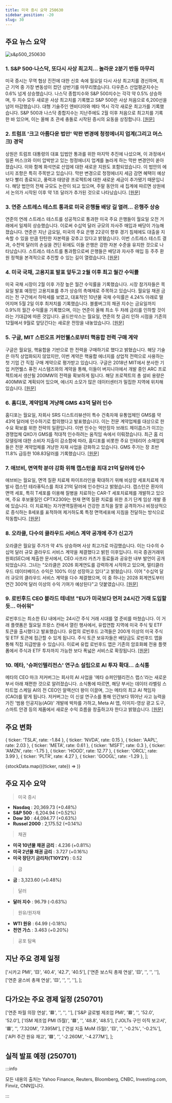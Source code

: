 ```yaml
---
title: 미국 증시 요약 250630
sidebar_position: -20
slug: 30
---
```


## 주요 뉴스 요약

![s&p500_250630](/map/250630.png)

### 1. **S&P 500·나스닥, 또다시 사상 최고치... 놀라운 2분기 반등 마무리**

미국 증시는 무역 협상 진전에 대한 신호 속에 월요일 다시 사상 최고치를 경신하며, 최근 기억 중 가장 변동성이 컸던 상반기를 마무리했습니다. 다우존스 산업평균지수는 0.6% 넘게 상승했습니다. 나스닥 종합지수와 S&P 500지수는 각각 약 0.5% 상승하며, 두 지수 모두 새로운 사상 최고치를 기록했고 S&P 500은 사상 처음으로 6,200선을 넘어 마감했습니다. 대형 기술주인 엔비디아와 메타 역시 각각 새로운 최고가를 기록했습니다. S&P 500과 나스닥 종합지수는 지난주에도 2월 이후 처음으로 최고치를 기록한 바 있으며, 이는 올해 초 관세 충돌로 시작된 증시의 요동을 상징합니다. [[원문]](https://finance.yahoo.com/news/live/stock-market-today-sp-500-nasdaq-jump-to-fresh-records-capping-stunning-second-quarter-comeback-201100983.html)

### 2. **트럼프 '크고 아름다운 법안' 막판 변경에 청정에너지 업계(그리고 머스크) 경악**

상원은 트럼프 대통령의 대표 입법안 통과를 위한 마지막 추진에 나섰으며, 이 과정에서 일론 머스크와 이미 압박받고 있는 청정에너지 업계를 놀라게 하는 막판 변경안이 쏟아졌습니다. 이와 함께 화석연료 산업에 대한 새로운 지원도 포함되었습니다. 이 법안의 에너지 조항은 특히 주목받고 있습니다. 막판 변경으로 청정에너지 세금 감면 혜택이 예상보다 빨리 종료되고, 풍력과 태양광 프로젝트에 대한 새로운 세금이 추가됐기 때문입니다. 해당 법안의 전체 규모도 논란이 되고 있으며, 주말 동안의 새 집계에 따르면 상원에서 논의가 시작된 이후 약 1조 달러가 추가된 것으로 나타났습니다. [[원문]](https://finance.yahoo.com/news/last-minute-changes-to-trumps-big-beautiful-bill-stun-clean-energy-industry-and-elon-musk-124435832.html)

### 3. **연준 스트레스 테스트 통과로 미국 은행들 배당 길 열려... 은행주 상승**

연준의 연례 스트레스 테스트를 성공적으로 통과한 미국 주요 은행들이 월요일 오전 거래에서 일제히 상승했습니다. 이로써 수십억 달러 규모의 자사주 매입과 배당이 가능해졌습니다. 연준은 지난 금요일, 미국의 주요 은행 22곳이 향후 경기 침체에도 대출을 지속할 수 있을 만큼 탄탄한 자본력을 갖추고 있다고 밝혔습니다. 이번 스트레스 테스트 결과, 수천억 달러의 손실을 견딘 뒤에도 이들 은행은 강한 자본 수준을 유지한 것으로 나타났습니다. 스트레스 테스트를 통과함으로써 은행들은 배당과 자사주 매입 등 주주 환원 정책을 본격적으로 추진할 수 있는 길이 열렸습니다. [[원문]](https://www.reuters.com/sustainability/boards-policy-regulation/us-banks-rise-fed-stress-test-success-clears-path-payouts-2025-06-30/)

### 4. **미국 국채, 고용지표 발표 앞두고 2월 이후 최고 월간 수익률**

미국 국채 시장이 2월 이후 가장 높은 월간 수익률을 기록했습니다. 시장 참가자들은 목요일 발표 예정인 고용지표를 추가 상승의 촉매제로 주목하고 있습니다. 월요일 채권 금리는 전 구간에서 하락세를 보였고, 대표적인 10년물 국채 수익률은 4.24% 아래로 떨어지며 5월 2일 이후 최저치를 기록했습니다. 블룸버그의 채권 지수는 금요일까지 0.9%의 월간 수익률을 기록했으며, 이는 연준이 올해 최소 두 차례 금리를 인하할 것이라는 기대감에 따른 것입니다. 골드만삭스는 월요일, 연준의 첫 금리 인하 시점을 기존의 12월에서 9월로 앞당긴다는 새로운 전망을 내놓았습니다. [[원문]](https://finance.yahoo.com/news/bond-traders-basking-gains-bet-003024893.html)

### 5. **구글, MIT 스핀오프 커먼웰스로부터 핵융합 전력 구매 계약**

구글은 월요일, 핵융합을 기반으로 한 전력을 구매하기로 했다고 밝혔습니다. 해당 기술은 아직 상업화되지 않았지만, 이번 계약은 핵융합 에너지를 상업적 전력으로 사용하는 첫 기업 간 직접 구매 계약으로 평가받고 있습니다. 구글은 2018년 MIT에서 분사한 기업 커먼웰스 퓨전 시스템즈와의 계약을 통해, 이들이 버지니아에서 개발 중인 ARC 프로젝트에서 생산될 200MW의 전력을 확보하게 됩니다. 해당 프로젝트의 총 설비 용량은 400MW로 계획되어 있으며, 에너지 소모가 많은 데이터센터가 밀집한 지역에 위치해 있습니다. [[원문]](https://www.reuters.com/sustainability/climate-energy/google-strikes-deal-buy-fusion-power-mit-spinoff-commonwealth-2025-06-30/)

### 6. **홈디포, 계약업체 겨냥해 GMS 43억 달러 인수**

홈디포는 월요일, 자회사 SRS 디스트리뷰션이 특수 건축자재 유통업체인 GMS를 약 43억 달러에 인수하기로 합의했다고 발표했습니다. 이는 전문 계약업체를 대상으로 한 수요 확보를 위한 전략의 일환입니다. 이번 인수는 억만장자 브래드 제이콥스가 이끄는 경쟁업체 QXO가 GMS를 적대적 인수하려는 움직임 속에서 이뤄졌습니다. 최근 홈 리모델링에 대한 소비자 지출이 감소함에 따라, 홈디포를 비롯한 주요 인테리어 소매업체들은 전문 계약업체를 겨냥한 자재 사업을 강화하고 있습니다. GMS 주가는 장 초반 11.8% 급등한 108.83달러를 기록했습니다. [[원문]](https://www.reuters.com/legal/transactional/home-depot-owned-srs-distribution-buy-gms-about-43-billion-2025-06-30/)

### 7. **애브비, 면역학 분야 강화 위해 캡스턴을 최대 21억 달러에 인수**

애브비는 월요일, 면역 질환 치료제 파이프라인을 확대하기 위해 비상장 세포치료제 개발사 캡스턴 테라퓨틱스를 최대 21억 달러에 인수한다고 밝혔습니다. 캡스턴은 환자의 면역 세포, 특히 T세포를 이용해 질병을 치료하는 CAR-T 세포치료제를 개발하고 있으며, 주요 후보물질인 CPTX2309는 현재 면역 질환 치료를 위한 초기 단계 임상 개발 중에 있습니다. 이 치료제는 자가면역질환에서 건강한 조직을 잘못 공격하거나 비정상적으로 증식하는 B세포를 표적하여 제거하도록 특정 면역세포에 지침을 전달하는 방식으로 작동합니다. [[원문]](https://www.reuters.com/legal/transactional/abbvie-buy-capstan-therapeutics-up-21-billion-2025-06-30/)

### 8. **오라클, 다수의 클라우드 서비스 계약 공개에 주가 신고가**

오라클은 월요일 주가가 약 4% 상승하며 사상 최고가로 마감했습니다. 이는 다수의 수십억 달러 규모 클라우드 서비스 계약을 체결했다고 밝힌 이후입니다. 미국 증권거래위원회(SEC)에 제출한 문서에서, CEO 사프라 카츠가 동료들과 공유한 내부 발언이 공개되었습니다. 그녀는 "오라클은 2026 회계연도를 강력하게 시작하고 있으며, 멀티클라우드 데이터베이스 수익은 100% 이상 성장하고 있다"고 밝혔습니다. 이어 "수십억 달러 규모의 클라우드 서비스 계약을 다수 체결했으며, 이 중 하나는 2028 회계연도부터 연간 300억 달러 이상의 수익 기여가 예상된다"고 덧붙였습니다. [[원문]](https://finance.yahoo.com/news/oracle-stock-hits-record-high-after-disclosing-multiple-cloud-services-deals-165828296.html)

### 9. **로빈후드 CEO 블라드 테네브 "EU가 미국보다 먼저 24시간 거래 도입할 듯... 아쉬워"**

로빈후드는 최소한 EU 내에서는 24시간 주식 거래 시대를 열 준비를 마쳤습니다. 이 거래 플랫폼은 월요일 프랑스 칸에서 열린 행사에서, 유럽연합 지역에 미국 주식 및 ETF 토큰을 출시했다고 발표했습니다. 유럽의 로빈후드 고객들은 200개 이상의 미국 주식 및 ETF 토큰에 접근할 수 있게 됩니다. 주식 토큰 보유자들은 배당금도 로빈후드 앱을 통해 직접 지급받을 수 있습니다. 이로써 유럽 로빈후드 앱은 기존의 암호화폐 전용 플랫폼에서 주식과 ETF 투자까지 가능한 보다 폭넓은 서비스로 확장됩니다. [[원문]](https://finance.yahoo.com/news/robinhood-ceo-vlad-tenev-eu-will-probably-get-247-trading-before-us-and-it-would-be-a-shame-150026609.html)

### 10. **메타, '슈퍼인텔리전스' 연구소 설립으로 AI 투자 확대... 소식통**

메타의 CEO 마크 저커버그는 회사의 AI 사업을 '메타 슈퍼인텔리전스 랩스'라는 새로운 부서 아래 재편한 것으로 알려졌습니다. 소식통에 따르면, 해당 부서는 데이터 라벨링 스타트업 스케일 AI의 전 CEO인 알렉산더 왕이 이끌며, 그는 메타의 최고 AI 책임자(CAO)를 맡게 됩니다. 저커버그는 이 신설 연구소를 통해 인간보다 뛰어난 사고 능력을 가진 '범용 인공지능(AGI)' 개발에 박차를 가하고, Meta AI 앱, 이미지-영상 광고 도구, 스마트 안경 등의 제품에서 새로운 수익 흐름을 창출하고자 한다고 밝혔습니다. [[원문]](https://www.reuters.com/business/meta-deepens-ai-push-with-superintelligence-lab-source-says-2025-06-30/)

## 주요 변화

  { ticker: 'TSLA', rate: -1.84 },
  { ticker: 'NVDA', rate: 0.15 },
  { ticker: 'AAPL', rate: 2.03 },
  { ticker: 'META', rate: 0.61 },
  { ticker: 'MSFT', rate: 0.3 },
  { ticker: 'AMZN', rate: -1.75 },
  { ticker: 'HOOD', rate: 12.77 },
  { ticker: 'ORCL', rate: 3.99 },
  { ticker: 'PLTR', rate: 4.27 },
  { ticker: 'GOOGL', rate: -1.29 },
];

{stockData.map(({ticker, rate}) => <StockCardMini key={ticker} ticker={ticker} rate={rate}></StockCardMini>)}

## 주요 지수 요약

> 미국 증시

- **Nasdaq** : 20,369.73 (+0.48%)
- **S&P 500** : 6,204.94 (+0.52%)
- **Dow 30** : 44,094.77 (+0.63%)
- **Russel 2000** : 2,175.52 (+0.14%)

> 채권

- **미국 10년물 채권 금리** : 4.236 (+0.81%)
- **미국 2년물 채권 금리** : 3.727 (+0.16%)
- **미국 장단기 금리차(T10Y2Y)** : 0.52

> 금

- **금** : 3,323.60 (+0.48%)

> 달러

- **달러 지수** : 96.79 (-0.63%)

> 원유/원자재

- **WTI 원유** : 64.99 (-0.18%)
- **천연 가스** : 3.463 (+0.20%)

> 공포 탐욕

<FearAndGreed fearAndGreedIndex={67} vix={16.73} vixRate={2.51} />

## 지난 주요 경제 일정

  ['시카고 PMI', '🟨', '40.4', '42.7', '40.5'],
  ['연준 보스틱 총재 연설', '🟨', '', '', ''],
  ['연준 굴스비 총재 연설', '🟨', '', '', ''],
];

<EconomicCalendar data={eventsData} />

## 다가오는 주요 경제 일정 (250701)

  ['연준 파월 의장 연설', '🟥', '', '', ''],
  ['S&P 글로벌 제조업 PMI', '🟥', '', '52.0', '52.0'],
  ['ISM 제조업 PMI (5월)', '🟥', '', '48.8', '48.5'],
  ['JOLTs 구인 이직 보고서', '🟥', '', '7.320M', '7.395M'],
  ['건설 지출 MoM (5월)', '🟨', '', '-0.2%', '-0.2%'],
  ['API 주간 원유 재고', '🟩', '', '-2.260M', '-4.277M'],
];

<EconomicCalendar data={nextEventsData} />

## 실적 발표 예정 (250701)


<EarningsBoard stocksAMC={stocksAMC} />

:::info

모든 내용의 출처는 Yahoo Finance, Reuters, Bloomberg, CNBC, Investing.com, Finviz, CNN입니다.

:::
